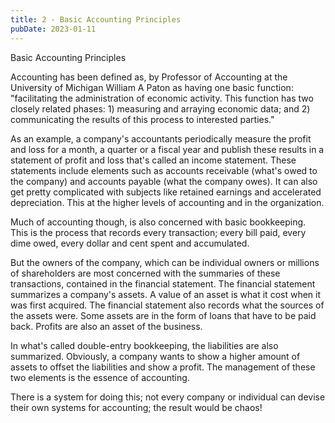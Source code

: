```yaml
---
title: 2 - Basic Accounting Principles
pubDate: 2023-01-11
---
```


Basic Accounting Principles

Accounting has been defined as, by Professor of Accounting at the University of Michigan William A Paton as having one basic function: "facilitating the administration of economic activity. This function has two closely related phases: 1) measuring and arraying economic data; and 2) communicating the results of this process to interested parties."

As an example, a company's accountants periodically measure the profit and loss for a month, a quarter or a fiscal year and publish these results in a statement of profit and loss that's called an income statement.  These statements include elements such as accounts receivable (what's owed to the company) and accounts payable (what the company owes). It can also get pretty complicated with subjects like retained earnings and accelerated depreciation. This at the higher levels of accounting and in the organization.

Much of accounting though, is also concerned with basic bookkeeping. This is the process that records every transaction; every bill paid, every dime owed, every dollar and cent spent and accumulated. 

But the owners of the company, which can be individual owners or millions of shareholders are most concerned with the summaries of these transactions, contained in the financial statement. The financial statement summarizes a company's assets. A value of an asset is what it cost when it was first acquired. The financial statement also records what the sources of the assets were. Some assets are in the form of loans that have to be paid back. Profits are also an asset of the business.

In what's called double-entry bookkeeping, the liabilities are also summarized. Obviously, a company wants to show a higher amount of assets to offset the liabilities and show a profit. The management of these two elements is the essence of accounting. 

There is a system for doing this; not every company or individual can devise their own systems for accounting; the result would be chaos!